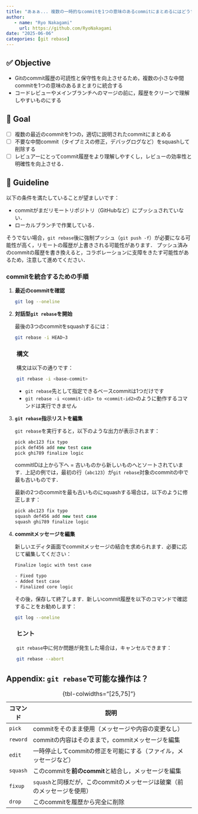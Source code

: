 ```yaml
---
title: "あぁぁ... 複数の一時的なcommitを1つの意味のあるcommitにまとめるにはどうすればええんや？"
author: 
   - name: "Ryo Nakagami"
     url: https://github.com/RyoNakagami
date: "2025-06-06"
categories: [git rebase]
---
```


## ✅ Objective

- Gitのcommit履歴の可読性と保守性を向上させるため，複数の小さな中間commitを1つの意味のあるまとまりに統合する
- コードレビューやメインブランチへのマージの前に，履歴をクリーンで理解しやすいものにする

## 🎯 Goal


- [ ] 複数の最近のcommitを1つの，適切に説明されたcommitにまとめる
- [ ] 不要な中間commit（タイプミスの修正，デバッグログなど）をsquashして削除する
- [ ] レビュアーにとってcommit履歴をより理解しやすくし，レビューの効率性と明確性を向上させる．


## 📘 Guideline

::: {.callout-note}

以下の条件を満たしていることが望ましいです：

- commitがまだリモートリポジトリ（GitHubなど）にプッシュされていない．
- ローカルブランチで作業している．

そうでない場合，`git rebase`後に強制プッシュ（`git push -f`）が必要になる可能性が高く，リモートの履歴が上書きされる可能性があります．
[プッシュ済みのcommitの履歴を書き換えると，コラボレーションに支障をきたす可能性がある]{.regmonkey_bold}ため，注意して進めてください．

:::

### commitを統合するための手順

1. **最近のcommitを確認**

    ```bash
    git log --oneline
    ```

2. **対話型`git rebase`を開始**

    最後の3つのcommitをsquashするには：

    ```bash
    git rebase -i HEAD~3
    ```

:::{.callout-note style="margin-left:2em"}
### 構文

構文は以下の通りです：

```bash
git rebase -i <base-commit>
```

- `git rebase`先として指定できるベースcommitは1つだけです
- `git rebase -i <commit-id1> to <commit-id2>`のように動作するコマンドは実行できません


:::

3. **`git rebase`指示リストを編集**

    `git rebase`を実行すると，以下のような出力が表示されます：

    ```csharp
    pick abc123 fix typo
    pick def456 add new test case
    pick ghi789 finalize logic
    ```

    commitIDは上から下へ = 古いものから新しいものへとソートされています．上記の例では，最初の行（`abc123`）が`git rebase`対象のcommitの中で最も古いものです．

    最新の2つのcommitを最も古いものにsquashする場合は，以下のように修正します：

    ```csharp
    pick abc123 fix typo
    squash def456 add new test case
    squash ghi789 finalize logic
    ```

4. **commitメッセージを編集**

    新しいエディタ画面でcommitメッセージの結合を求められます．必要に応じて編集してください：

    ```bash
    Finalize logic with test case

    - Fixed typo
    - Added test case
    - Finalized core logic
    ```

    その後，保存して終了します．新しいcommit履歴を以下のコマンドで確認することをお勧めします：

    ```bash
    git log --oneline
    ```


:::{.callout-note style="margin-left:2em"}
### ヒント

`git rebase`中に何か問題が発生した場合は，キャンセルできます：

```bash
git rebase --abort
```
:::


## Appendix: `git rebase`で可能な操作は？

:::{.no-border-top-table}

| コマンド  | 説明                                                           |
| -------- | ------------------------------------------------------------- |
| `pick`   | commitをそのまま使用（メッセージや内容の変更なし）              |
| `reword` | commitの内容はそのままで，commitメッセージを編集              |
| `edit`   | 一時停止してcommitの修正を可能にする（ファイル，メッセージなど） |
| `squash` | このcommitを**前のcommit**と結合し，メッセージを編集          |
| `fixup`  | `squash`と同様だが，このcommitのメッセージは破棄（前のメッセージを使用）|
| `drop`   | このcommitを履歴から完全に削除                                |

: {tbl-colwidths="[25,75]"}

:::